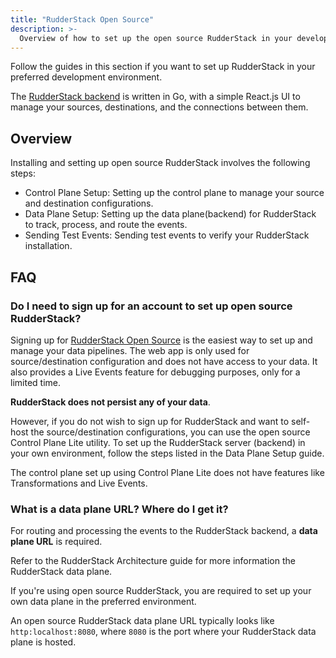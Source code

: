 ```yaml
---
title: "RudderStack Open Source"
description: >-
  Overview of how to set up the open source RudderStack in your development environment.
---
```


Follow the guides in this section if you want to set up RudderStack in your preferred development environment.

<div class="infoBlock">

The <a href="https://github.com/rudderlabs/rudder-server">RudderStack backend</a> is written in Go, with a simple React.js UI to manage your sources, destinations, and the connections between them.
</div>

## Overview

Installing and setting up open source RudderStack involves the following steps:

* <Link to="/get-started/rudderstack-open-source/control-plane-lite/">Control Plane Setup</Link>: Setting up the control plane to manage your source and destination configurations.

* <Link to="/get-started/rudderstack-open-source/data-plane-setup/">Data Plane Setup</Link>: Setting up the data plane(backend) for RudderStack to track, process, and route the events.

* <Link to="/get-started/rudderstack-open-source/sending-test-events/">Sending Test Events</Link>: Sending test events to verify your RudderStack installation.

## FAQ

### Do I need to sign up for an account to set up open source RudderStack?

Signing up for [RudderStack Open Source](https://app.rudderstack.com/signup?type=opensource) is the easiest way to set up and manage your data pipelines. The web app is only used for source/destination configuration and does not have access to your data. It also provides a <Link to="/dashboard-guides/live-events/">Live Events</Link> feature for debugging purposes, only for a limited time.

**RudderStack does not persist any of your data**.

However, if you do not wish to sign up for RudderStack and want to self-host the source/destination configurations, you can use the open source <Link to="/get-started/rudderstack-open-source/control-plane-lite/">Control Plane Lite</Link> utility. To set up the RudderStack server (backend) in your own environment, follow the steps listed in the <Link to="/get-started/rudderstack-open-source/data-plane-setup/">Data Plane Setup</Link> guide.

<div class="warningBlock">
The control plane set up using Control Plane Lite does not have features like <Link to="/features/transformations/">Transformations</Link> and <Link to="/dashboard-guides/live-events/">Live Events</Link>.
</div>

### What is a data plane URL? Where do I get it?

For routing and processing the events to the RudderStack backend, a **data plane URL** is required.

<div class="infoBlock">
Refer to the <Link to="/resources/rudderstack-architecture/">RudderStack Architecture</Link> guide for more information the RudderStack data plane.
</div>

If you're using open source RudderStack, you are required to <Link to="/get-started/rudderstack-open-source/data-plane-setup/">set up your own data plane</Link> in the preferred environment.

<div class="infoBlock">
An open source RudderStack data plane URL typically looks like <code class="inline-code">http:localhost:8080</code>, where <code class="inline-code">8080</code> is the port where your RudderStack data plane is hosted.
</div>


